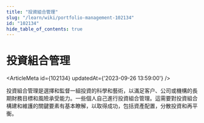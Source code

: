 ```yaml
---
title: "投資組合管理"
slug: "/learn/wiki/portfolio-management-102134"
id: "102134"
hide_table_of_contents: true
---
```



# 投資組合管理

<ArticleMeta id={102134} updatedAt={'2023-09-26 13:59:00'} />
<div className='border-solid border-b border-t-0 my-4 border-[var(--ifm-color-gray-300)]' />

投資組合管理是選擇和監督一組投資的科學和藝術，以滿足客户、公司或機構的長期財務目標和風險承受能力。一些個人自己進行投資組合管理。這需要對投資組合構建和維護的關鍵要素有基本瞭解，以取得成功，包括資產配置，分散投資和再平衡。
